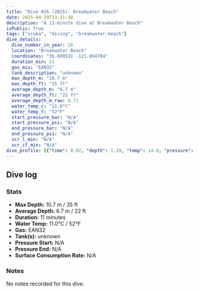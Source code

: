 ```yaml
---
title: "Dive #26 (2025): Breakwater Beach"
date: 2025-04-29T13:31:48
description: "A 11-minute dive at Breakwater Beach"
isPublic: True
tags: ["scuba", "diving", "breakwater-beach"]
dive_details:
  dive_number_in_year: 26
  location: "Breakwater Beach"
  coordinates: "36.609531 -121.894704"
  duration_min: 11
  gas_mix: "EAN32"
  tank_description: "unknown"
  max_depth_m: "10.7 m"
  max_depth_ft: "35 ft"
  average_depth_m: "6.7 m"
  average_depth_ft: "22 ft"
  average_depth_m_raw: 6.71
  water_temp_c: "11.0°C"
  water_temp_f: "52°F"
  start_pressure_bar: "N/A"
  start_pressure_psi: "N/A"
  end_pressure_bar: "N/A"
  end_pressure_psi: "N/A"
  scr_l_min: "N/A"
  scr_cf_min: "N/A"
dive_profile: [{"time": 0.02, "depth": 1.29, "temp": 14.0, "pressure": null}, {"time": 0.02, "depth": 0.0, "temp": 14.0, "pressure": null}, {"time": 0.07, "depth": 1.46, "temp": 14.0, "pressure": null}, {"time": 0.1, "depth": 1.59, "temp": 14.0, "pressure": null}, {"time": 0.12, "depth": 1.73, "temp": 14.0, "pressure": null}, {"time": 0.17, "depth": 1.94, "temp": 14.0, "pressure": null}, {"time": 0.23, "depth": 2.1, "temp": 14.0, "pressure": null}, {"time": 0.28, "depth": 2.25, "temp": 14.0, "pressure": null}, {"time": 0.3, "depth": 2.37, "temp": 14.0, "pressure": null}, {"time": 0.32, "depth": 2.51, "temp": 14.0, "pressure": null}, {"time": 0.33, "depth": 2.64, "temp": 14.0, "pressure": null}, {"time": 0.35, "depth": 2.87, "temp": 14.0, "pressure": null}, {"time": 0.38, "depth": 3.04, "temp": 14.0, "pressure": null}, {"time": 0.4, "depth": 3.2, "temp": 14.0, "pressure": null}, {"time": 0.42, "depth": 3.44, "temp": 14.0, "pressure": null}, {"time": 0.45, "depth": 3.63, "temp": 14.0, "pressure": null}, {"time": 0.53, "depth": 3.66, "temp": 14.0, "pressure": null}, {"time": 0.55, "depth": 3.77, "temp": 14.0, "pressure": null}, {"time": 0.67, "depth": 3.89, "temp": 14.0, "pressure": null}, {"time": 0.7, "depth": 4.08, "temp": 14.0, "pressure": null}, {"time": 0.73, "depth": 4.19, "temp": 14.0, "pressure": null}, {"time": 0.8, "depth": 4.35, "temp": 14.0, "pressure": null}, {"time": 0.85, "depth": 4.59, "temp": 14.0, "pressure": null}, {"time": 0.88, "depth": 4.74, "temp": 14.0, "pressure": null}, {"time": 0.9, "depth": 4.87, "temp": 14.0, "pressure": null}, {"time": 0.92, "depth": 5.04, "temp": 14.0, "pressure": null}, {"time": 0.95, "depth": 5.31, "temp": 14.0, "pressure": null}, {"time": 0.97, "depth": 5.53, "temp": 14.0, "pressure": null}, {"time": 0.98, "depth": 5.75, "temp": 14.0, "pressure": null}, {"time": 1.0, "depth": 5.89, "temp": 14.0, "pressure": null}, {"time": 1.02, "depth": 6.05, "temp": 14.0, "pressure": null}, {"time": 1.03, "depth": 6.18, "temp": 14.0, "pressure": null}, {"time": 1.08, "depth": 6.0, "temp": 13.0, "pressure": null}, {"time": 1.13, "depth": 6.17, "temp": 13.0, "pressure": null}, {"time": 1.17, "depth": 6.43, "temp": 13.0, "pressure": null}, {"time": 1.25, "depth": 6.61, "temp": 13.0, "pressure": null}, {"time": 1.27, "depth": 6.74, "temp": 13.0, "pressure": null}, {"time": 1.28, "depth": 6.58, "temp": 13.0, "pressure": null}, {"time": 1.3, "depth": 6.69, "temp": 13.0, "pressure": null}, {"time": 1.32, "depth": 6.82, "temp": 13.0, "pressure": null}, {"time": 1.33, "depth": 6.94, "temp": 13.0, "pressure": null}, {"time": 1.37, "depth": 7.06, "temp": 13.0, "pressure": null}, {"time": 1.42, "depth": 7.25, "temp": 13.0, "pressure": null}, {"time": 1.43, "depth": 7.37, "temp": 13.0, "pressure": null}, {"time": 1.48, "depth": 7.53, "temp": 13.0, "pressure": null}, {"time": 1.52, "depth": 7.73, "temp": 13.0, "pressure": null}, {"time": 1.53, "depth": 7.91, "temp": 13.0, "pressure": null}, {"time": 1.55, "depth": 8.04, "temp": 13.0, "pressure": null}, {"time": 1.62, "depth": 8.18, "temp": 13.0, "pressure": null}, {"time": 1.63, "depth": 8.35, "temp": 13.0, "pressure": null}, {"time": 1.65, "depth": 8.34, "temp": 13.0, "pressure": null}, {"time": 1.67, "depth": 8.22, "temp": 13.0, "pressure": null}, {"time": 1.72, "depth": 8.33, "temp": 13.0, "pressure": null}, {"time": 1.73, "depth": 8.45, "temp": 13.0, "pressure": null}, {"time": 1.75, "depth": 8.57, "temp": 13.0, "pressure": null}, {"time": 1.87, "depth": 8.45, "temp": 13.0, "pressure": null}, {"time": 1.93, "depth": 8.55, "temp": 12.0, "pressure": null}, {"time": 1.97, "depth": 8.73, "temp": 12.0, "pressure": null}, {"time": 2.0, "depth": 8.83, "temp": 12.0, "pressure": null}, {"time": 2.07, "depth": 8.93, "temp": 12.0, "pressure": null}, {"time": 2.1, "depth": 9.1, "temp": 12.0, "pressure": null}, {"time": 2.15, "depth": 9.21, "temp": 12.0, "pressure": null}, {"time": 2.23, "depth": 9.34, "temp": 12.0, "pressure": null}, {"time": 2.28, "depth": 9.45, "temp": 12.0, "pressure": null}, {"time": 2.35, "depth": 9.55, "temp": 12.0, "pressure": null}, {"time": 2.57, "depth": 9.77, "temp": 12.0, "pressure": null}, {"time": 2.58, "depth": 9.87, "temp": 12.0, "pressure": null}, {"time": 2.63, "depth": 9.77, "temp": 12.0, "pressure": null}, {"time": 2.72, "depth": 9.95, "temp": 12.0, "pressure": null}, {"time": 2.82, "depth": 9.83, "temp": 12.0, "pressure": null}, {"time": 2.93, "depth": 9.94, "temp": 12.0, "pressure": null}, {"time": 2.97, "depth": 9.9, "temp": 12.0, "pressure": null}, {"time": 3.12, "depth": 10.05, "temp": 12.0, "pressure": null}, {"time": 3.27, "depth": 10.23, "temp": 12.0, "pressure": null}, {"time": 3.28, "depth": 10.36, "temp": 12.0, "pressure": null}, {"time": 3.3, "depth": 10.48, "temp": 12.0, "pressure": null}, {"time": 3.35, "depth": 10.37, "temp": 12.0, "pressure": null}, {"time": 3.43, "depth": 10.53, "temp": 12.0, "pressure": null}, {"time": 3.45, "depth": 10.34, "temp": 12.0, "pressure": null}, {"time": 3.5, "depth": 10.16, "temp": 12.0, "pressure": null}, {"time": 3.57, "depth": 10.29, "temp": 12.0, "pressure": null}, {"time": 3.58, "depth": 10.4, "temp": 12.0, "pressure": null}, {"time": 3.82, "depth": 10.3, "temp": 12.0, "pressure": null}, {"time": 3.9, "depth": 10.4, "temp": 12.0, "pressure": null}, {"time": 3.95, "depth": 10.54, "temp": 12.0, "pressure": null}, {"time": 4.05, "depth": 10.42, "temp": 12.0, "pressure": null}, {"time": 4.08, "depth": 10.29, "temp": 12.0, "pressure": null}, {"time": 4.13, "depth": 10.43, "temp": 12.0, "pressure": null}, {"time": 4.2, "depth": 10.2, "temp": 12.0, "pressure": null}, {"time": 4.28, "depth": 10.34, "temp": 12.0, "pressure": null}, {"time": 4.3, "depth": 10.44, "temp": 12.0, "pressure": null}, {"time": 4.35, "depth": 10.31, "temp": 12.0, "pressure": null}, {"time": 4.4, "depth": 10.41, "temp": 12.0, "pressure": null}, {"time": 4.43, "depth": 10.53, "temp": 12.0, "pressure": null}, {"time": 4.45, "depth": 10.37, "temp": 12.0, "pressure": null}, {"time": 4.47, "depth": 10.21, "temp": 12.0, "pressure": null}, {"time": 4.5, "depth": 10.09, "temp": 12.0, "pressure": null}, {"time": 4.57, "depth": 10.22, "temp": 12.0, "pressure": null}, {"time": 4.63, "depth": 10.06, "temp": 12.0, "pressure": null}, {"time": 4.67, "depth": 10.21, "temp": 12.0, "pressure": null}, {"time": 4.7, "depth": 10.4, "temp": 12.0, "pressure": null}, {"time": 4.72, "depth": 10.5, "temp": 12.0, "pressure": null}, {"time": 4.77, "depth": 10.38, "temp": 12.0, "pressure": null}, {"time": 4.78, "depth": 10.28, "temp": 12.0, "pressure": null}, {"time": 4.8, "depth": 10.13, "temp": 12.0, "pressure": null}, {"time": 4.98, "depth": 9.91, "temp": 12.0, "pressure": null}, {"time": 5.02, "depth": 10.01, "temp": 12.0, "pressure": null}, {"time": 5.05, "depth": 10.15, "temp": 12.0, "pressure": null}, {"time": 5.08, "depth": 10.3, "temp": 12.0, "pressure": null}, {"time": 5.1, "depth": 10.16, "temp": 12.0, "pressure": null}, {"time": 5.17, "depth": 10.34, "temp": 12.0, "pressure": null}, {"time": 5.22, "depth": 10.49, "temp": 12.0, "pressure": null}, {"time": 5.28, "depth": 10.37, "temp": 12.0, "pressure": null}, {"time": 5.33, "depth": 10.49, "temp": 12.0, "pressure": null}, {"time": 5.38, "depth": 10.64, "temp": 12.0, "pressure": null}, {"time": 5.5, "depth": 10.48, "temp": 11.0, "pressure": null}, {"time": 5.52, "depth": 10.59, "temp": 11.0, "pressure": null}, {"time": 5.55, "depth": 10.44, "temp": 11.0, "pressure": null}, {"time": 5.7, "depth": 10.34, "temp": 11.0, "pressure": null}, {"time": 5.78, "depth": 10.48, "temp": 11.0, "pressure": null}, {"time": 5.82, "depth": 10.35, "temp": 11.0, "pressure": null}, {"time": 5.83, "depth": 10.24, "temp": 11.0, "pressure": null}, {"time": 5.88, "depth": 10.41, "temp": 11.0, "pressure": null}, {"time": 5.92, "depth": 10.56, "temp": 11.0, "pressure": null}, {"time": 5.95, "depth": 10.67, "temp": 11.0, "pressure": null}, {"time": 6.05, "depth": 10.53, "temp": 11.0, "pressure": null}, {"time": 6.17, "depth": 10.43, "temp": 11.0, "pressure": null}, {"time": 6.22, "depth": 10.64, "temp": 11.0, "pressure": null}, {"time": 6.23, "depth": 10.47, "temp": 11.0, "pressure": null}, {"time": 6.35, "depth": 10.64, "temp": 11.0, "pressure": null}, {"time": 6.38, "depth": 10.53, "temp": 11.0, "pressure": null}, {"time": 6.58, "depth": 10.42, "temp": 11.0, "pressure": null}, {"time": 6.6, "depth": 10.27, "temp": 11.0, "pressure": null}, {"time": 6.63, "depth": 10.45, "temp": 11.0, "pressure": null}, {"time": 6.8, "depth": 10.32, "temp": 11.0, "pressure": null}, {"time": 6.82, "depth": 10.21, "temp": 11.0, "pressure": null}, {"time": 6.83, "depth": 10.06, "temp": 11.0, "pressure": null}, {"time": 6.85, "depth": 9.94, "temp": 11.0, "pressure": null}, {"time": 6.87, "depth": 9.81, "temp": 11.0, "pressure": null}, {"time": 6.88, "depth": 9.66, "temp": 11.0, "pressure": null}, {"time": 6.92, "depth": 9.55, "temp": 11.0, "pressure": null}, {"time": 6.97, "depth": 9.35, "temp": 11.0, "pressure": null}, {"time": 6.98, "depth": 9.24, "temp": 11.0, "pressure": null}, {"time": 7.02, "depth": 9.13, "temp": 11.0, "pressure": null}, {"time": 7.05, "depth": 8.99, "temp": 11.0, "pressure": null}, {"time": 7.08, "depth": 9.17, "temp": 11.0, "pressure": null}, {"time": 7.13, "depth": 9.06, "temp": 11.0, "pressure": null}, {"time": 7.15, "depth": 8.91, "temp": 11.0, "pressure": null}, {"time": 7.18, "depth": 9.04, "temp": 11.0, "pressure": null}, {"time": 7.22, "depth": 9.22, "temp": 11.0, "pressure": null}, {"time": 7.23, "depth": 9.36, "temp": 11.0, "pressure": null}, {"time": 7.25, "depth": 9.52, "temp": 11.0, "pressure": null}, {"time": 7.28, "depth": 9.42, "temp": 11.0, "pressure": null}, {"time": 7.35, "depth": 9.53, "temp": 11.0, "pressure": null}, {"time": 7.42, "depth": 9.38, "temp": 11.0, "pressure": null}, {"time": 7.57, "depth": 9.49, "temp": 11.0, "pressure": null}, {"time": 7.63, "depth": 9.33, "temp": 11.0, "pressure": null}, {"time": 7.7, "depth": 9.53, "temp": 11.0, "pressure": null}, {"time": 7.75, "depth": 9.39, "temp": 11.0, "pressure": null}, {"time": 7.78, "depth": 9.29, "temp": 11.0, "pressure": null}, {"time": 7.88, "depth": 9.04, "temp": 11.0, "pressure": null}, {"time": 7.9, "depth": 8.93, "temp": 11.0, "pressure": null}, {"time": 7.92, "depth": 8.82, "temp": 11.0, "pressure": null}, {"time": 7.93, "depth": 8.64, "temp": 11.0, "pressure": null}, {"time": 7.97, "depth": 8.5, "temp": 11.0, "pressure": null}, {"time": 8.07, "depth": 8.24, "temp": 11.0, "pressure": null}, {"time": 8.1, "depth": 8.09, "temp": 11.0, "pressure": null}, {"time": 8.13, "depth": 8.31, "temp": 11.0, "pressure": null}, {"time": 8.15, "depth": 8.08, "temp": 11.0, "pressure": null}, {"time": 8.17, "depth": 7.93, "temp": 11.0, "pressure": null}, {"time": 8.18, "depth": 7.75, "temp": 11.0, "pressure": null}, {"time": 8.2, "depth": 7.6, "temp": 11.0, "pressure": null}, {"time": 8.23, "depth": 7.34, "temp": 11.0, "pressure": null}, {"time": 8.28, "depth": 7.17, "temp": 12.0, "pressure": null}, {"time": 8.3, "depth": 6.97, "temp": 12.0, "pressure": null}, {"time": 8.32, "depth": 6.84, "temp": 12.0, "pressure": null}, {"time": 8.33, "depth": 6.59, "temp": 12.0, "pressure": null}, {"time": 8.37, "depth": 6.45, "temp": 12.0, "pressure": null}, {"time": 8.42, "depth": 6.24, "temp": 12.0, "pressure": null}, {"time": 8.48, "depth": 6.12, "temp": 12.0, "pressure": null}, {"time": 8.55, "depth": 6.0, "temp": 12.0, "pressure": null}, {"time": 8.6, "depth": 5.85, "temp": 12.0, "pressure": null}, {"time": 8.65, "depth": 5.95, "temp": 12.0, "pressure": null}, {"time": 8.75, "depth": 6.09, "temp": 12.0, "pressure": null}, {"time": 8.77, "depth": 6.25, "temp": 12.0, "pressure": null}, {"time": 8.83, "depth": 6.52, "temp": 12.0, "pressure": null}, {"time": 8.85, "depth": 6.35, "temp": 12.0, "pressure": null}, {"time": 8.97, "depth": 6.24, "temp": 12.0, "pressure": null}, {"time": 9.08, "depth": 6.12, "temp": 12.0, "pressure": null}, {"time": 9.2, "depth": 5.92, "temp": 12.0, "pressure": null}, {"time": 9.25, "depth": 5.79, "temp": 12.0, "pressure": null}, {"time": 9.32, "depth": 5.68, "temp": 12.0, "pressure": null}, {"time": 9.33, "depth": 5.52, "temp": 12.0, "pressure": null}, {"time": 9.35, "depth": 5.36, "temp": 12.0, "pressure": null}, {"time": 9.38, "depth": 5.23, "temp": 12.0, "pressure": null}, {"time": 9.42, "depth": 5.06, "temp": 12.0, "pressure": null}, {"time": 9.45, "depth": 4.91, "temp": 12.0, "pressure": null}, {"time": 9.55, "depth": 5.03, "temp": 12.0, "pressure": null}, {"time": 9.62, "depth": 4.9, "temp": 12.0, "pressure": null}, {"time": 9.63, "depth": 4.73, "temp": 12.0, "pressure": null}, {"time": 9.65, "depth": 4.56, "temp": 12.0, "pressure": null}, {"time": 9.67, "depth": 4.42, "temp": 12.0, "pressure": null}, {"time": 9.68, "depth": 4.3, "temp": 12.0, "pressure": null}, {"time": 9.73, "depth": 4.15, "temp": 12.0, "pressure": null}, {"time": 9.8, "depth": 3.96, "temp": 12.0, "pressure": null}, {"time": 9.82, "depth": 3.73, "temp": 12.0, "pressure": null}, {"time": 9.83, "depth": 3.53, "temp": 12.0, "pressure": null}, {"time": 9.85, "depth": 3.36, "temp": 12.0, "pressure": null}, {"time": 9.87, "depth": 3.21, "temp": 12.0, "pressure": null}, {"time": 9.95, "depth": 3.08, "temp": 12.0, "pressure": null}, {"time": 9.97, "depth": 2.83, "temp": 12.0, "pressure": null}, {"time": 9.98, "depth": 2.72, "temp": 12.0, "pressure": null}, {"time": 10.0, "depth": 2.57, "temp": 12.0, "pressure": null}, {"time": 10.03, "depth": 2.46, "temp": 12.0, "pressure": null}, {"time": 10.07, "depth": 2.58, "temp": 12.0, "pressure": null}, {"time": 10.08, "depth": 2.69, "temp": 12.0, "pressure": null}, {"time": 10.1, "depth": 2.86, "temp": 12.0, "pressure": null}, {"time": 10.23, "depth": 2.99, "temp": 12.0, "pressure": null}, {"time": 10.28, "depth": 3.14, "temp": 12.0, "pressure": null}, {"time": 10.33, "depth": 3.42, "temp": 12.0, "pressure": null}, {"time": 10.35, "depth": 3.65, "temp": 12.0, "pressure": null}, {"time": 10.38, "depth": 3.4, "temp": 12.0, "pressure": null}, {"time": 10.43, "depth": 3.21, "temp": 12.0, "pressure": null}, {"time": 10.47, "depth": 3.08, "temp": 12.0, "pressure": null}, {"time": 10.58, "depth": 2.85, "temp": 13.0, "pressure": null}, {"time": 10.68, "depth": 3.08, "temp": 13.0, "pressure": null}, {"time": 10.73, "depth": 3.2, "temp": 13.0, "pressure": null}, {"time": 10.8, "depth": 2.97, "temp": 13.0, "pressure": null}, {"time": 10.83, "depth": 2.87, "temp": 13.0, "pressure": null}, {"time": 10.85, "depth": 2.97, "temp": 13.0, "pressure": null}, {"time": 10.9, "depth": 2.82, "temp": 13.0, "pressure": null}, {"time": 10.92, "depth": 2.65, "temp": 13.0, "pressure": null}, {"time": 10.93, "depth": 2.46, "temp": 13.0, "pressure": null}, {"time": 10.95, "depth": 2.34, "temp": 13.0, "pressure": null}, {"time": 10.97, "depth": 2.2, "temp": 13.0, "pressure": null}, {"time": 10.98, "depth": 2.09, "temp": 13.0, "pressure": null}]
---
```



## Dive log

<DiveChart frontmatter={frontmatter} />

### Stats
- **Max Depth:** 10.7 m / 35 ft
- **Average Depth:** 6.7 m / 22 ft
- **Duration:** 11 minutes
- **Water Temp:** 11.0°C / 52°F
- **Gas:** EAN32
- **Tank(s):** unknown
- **Pressure Start:** N/A
- **Pressure End:** N/A
- **Surface Consumption Rate:** N/A

### Notes
No notes recorded for this dive.
